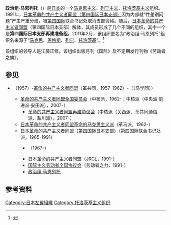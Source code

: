 '''政治组·马恩列托'''（{{lang-ja|政治グループ・ＭＥＬＴ}}）是[[日本|日本]]的一个[[马克思主义|马克思主义]]、[[列宁主义|列宁主义]]、[[托洛茨基主义|托洛茨基主义]]组织。1991年，[[日本革命的共产主义者同盟（第四国际日本支部）|日本革命的共产主义者同盟（第四国际日本支部）]]因为内部就“性差别问题”产生严重分歧，被[[第四国际|第四国际]]联合书记处取消支部资格。随后，[[日本革命的共产主义者同盟|日本革命的共产主义者同盟]]（第四国际日本支部）解体，其成员形成了几个不同的组织，其中一个是'''第四国际日本支部再建准备组'''。2011年2月，该组织更名为“政治组·马恩列托”组织名来源于“[[卡尔·马克思|马克思]]、[[弗里德里希·恩格斯|恩格斯]]、[[弗拉基米尔·列宁|列宁]]、[[列夫·达维多维奇·托洛茨基|托洛茨基]]”。<ref>{{Cite web |url=http://www014.upp.so-net.ne.jp/tor-ks/ta/ta16.htm |title=グループの名称を変更しました |accessdate=2016-01-12 |archive-date=2016-03-28 |archive-url=https://web.archive.org/web/20160328023342/http://www014.upp.so-net.ne.jp/tor-ks/ta/ta16.htm |dead-url=no }}</ref>

该组织的领导人是江藤正修。该组织出版月刊《国际》及不定期发行刊物《劳动者之旗》。

==参见==
* {{link-ja|日本托洛茨基主义联盟|日本トロッキスト聯盟}}（1957）-[[革命的共产主义者同盟|革命的共产主义者同盟]]（革共同，1957-1962）-（{{link-ja|马克思主义学生同盟|マルクス主義学生同盟}}（马学同））
** [[革命的共产主义者同盟全国委员会|革命的共产主义者同盟全国委员会]]（中核派，1962-；中核派（中央派·前进派·安田派），2007-）
*** [[革命的共产主义者同盟再建协议会|革命的共产主义者同盟再建协议会]]（中核派（关西派、革共同通信派、盐川派），2007-）
** [[日本革命的共产主义者同盟革命的马克思主义派|日本革命的共产主义者同盟革命的马克思主义派]]（革马派，1962-）
** [[日本革命的共产主义者同盟（第四国际日本支部）|日本革命的共产主义者同盟（第四国际日本支部）]]（第四国际联合书记处派，1965-1991）
*** {{link-ja|第四国际日本支部（布尔什维克列宁主义派）|第四インターナショナル日本支部 (ボルシェビキ・レーニン主義派)}}（1967-）
*** [[日本革命的共产主义者同盟|日本革命的共产主义者同盟]]（JRCL，1991-）
*** [[国际主义劳动者全国协议会|国际主义劳动者全国协议会]]（劳动者之力，1991-）
*** [[政治组·马恩列托|政治组·马恩列托]]

==参考资料==
{{reflist}}
[[Category:日本左翼組織|Category:日本左翼組織]]
[[Category:托洛茨基主义组织|Category:托洛茨基主义组织]]